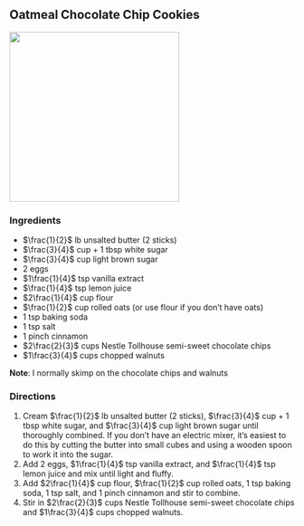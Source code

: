 ## Oatmeal Chocolate Chip Cookies

![](oatmeal_chocolate_chip_cookie/cookie.jpeg){width="300"}

### Ingredients

-   $\frac{1}{2}$ lb unsalted butter (2 sticks)
-   $\frac{3}{4}$ cup + 1 tbsp white sugar
-   $\frac{3}{4}$ cup light brown sugar
-   $2$ eggs
-   $1\frac{1}{4}$ tsp vanilla extract
-   $\frac{1}{4}$ tsp lemon juice
-   $2\frac{1}{4}$ cup flour
-   $\frac{1}{2}$ cup rolled oats (or use flour if you don't have oats)
-   $1$ tsp baking soda
-   $1$ tsp salt
-   $1$ pinch cinnamon
-   $2\frac{2}{3}$ cups Nestle Tollhouse semi-sweet chocolate chips
-   $1\frac{3}{4}$ cups chopped walnuts

**Note**: I normally skimp on the chocolate chips and walnuts

### Directions

1.  Cream $\frac{1}{2}$ lb unsalted butter (2 sticks), $\frac{3}{4}$ cup + 1 tbsp white sugar, and $\frac{3}{4}$ cup light brown sugar until thoroughly combined. If you don't have an electric mixer, it's easiest to do this by cutting the butter into small cubes and using a wooden spoon to work it into the sugar.
2.  Add $2$ eggs, $1\frac{1}{4}$ tsp vanilla extract, and $\frac{1}{4}$ tsp lemon juice and mix until light and fluffy.
3.  Add $2\frac{1}{4}$ cup flour, $\frac{1}{2}$ cup rolled oats, $1$ tsp baking soda, $1$ tsp salt, and $1$ pinch cinnamon and stir to combine.
4.  Stir in $2\frac{2}{3}$ cups Nestle Tollhouse semi-sweet chocolate chips and $1\frac{3}{4}$ cups chopped walnuts.
